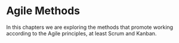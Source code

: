 # Agile Methods

In this chapters we are exploring the methods that promote working according to the Agile principles, at least Scrum and Kanban.